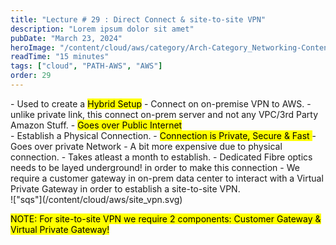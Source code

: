 ```yaml
---
title: "Lecture # 29 : Direct Connect & site-to-site VPN"
description: "Lorem ipsum dolor sit amet"
pubDate: "March 23, 2024"
heroImage: "/content/cloud/aws/category/Arch-Category_Networking-Content-Delivery_32.svg"
readTime: "15 minutes"
tags: ["cloud", "PATH-AWS", "AWS"]
order: 29
---
```



<Section link="site-to-site" title="Site-to-Site VPN" imageUrl="/content/cloud/aws/icons/Arch_AWS-Site-to-Site-VPN_32.svg"/> 
- Used to create a <mark>Hybrid Setup</mark>
- Connect on on-premise VPN to AWS.
- unlike private link, this connect on-prem server and not any VPC/3rd Party Amazon Stuff.
- <mark> Goes over Public Internet </mark>

<br/>
<Section link="direct-connect" title="Direct Connect (DX)" imageUrl="/content/cloud/aws/icons/Arch_AWS-Direct-Connect_32.svg" /> 
- Establish a Physical Connection.
- <mark> Connection is Private, Secure & Fast </mark>
- Goes over private Network
- A bit more expensive due to physical connection.
- Takes atleast a month to establish.
- Dedicated Fibre optics needs to be layed underground! in order to make this connection
- We require a customer gateway in on-prem data center to interact with a Virtual Private Gateway in order to establish a site-to-site VPN.

<br />
!["sqs"](/content/cloud/aws/site_vpn.svg)
<br />


<mark>NOTE: For site-to-site VPN we require 2 components: Customer Gateway & Virtual Private Gateway!</mark>